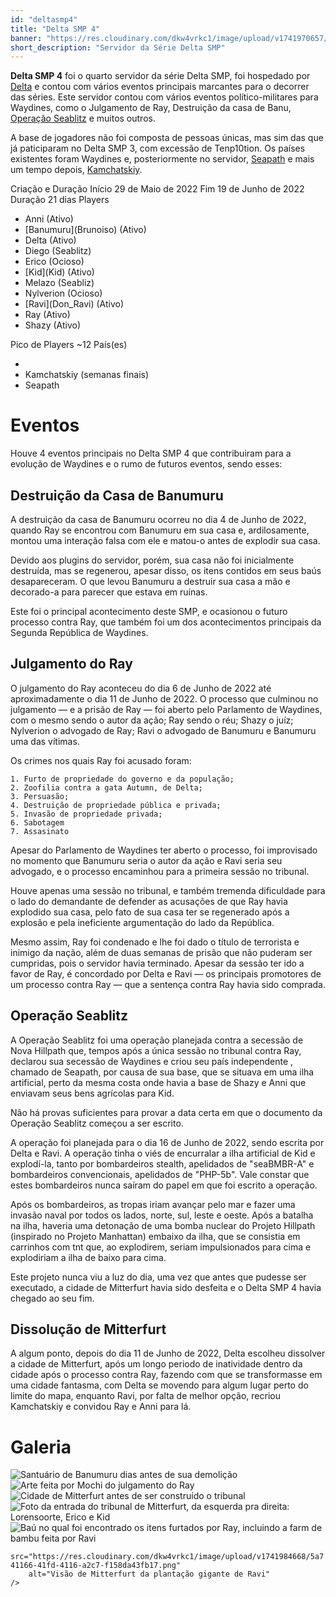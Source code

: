 ```yaml
---
id: "deltasmp4"
title: "Delta SMP 4"
banner: "https://res.cloudinary.com/dkw4vrkc1/image/upload/v1741970657/julgamentodoray2_t65rf5.png"
short_description: "Servidor da Série Delta SMP"
---
```


**Delta SMP 4** foi o quarto servidor da série Delta SMP, foi hospedado por [Delta](Cupertino_Kurt) 
e contou com vários eventos principais marcantes para o decorrer das séries. Este servidor contou 
com vários eventos político-militares para Waydines, como o Julgamento de Ray, Destruição da casa de
Banu, [Operação Seablitz](Operação_Seablitz) e muitos outros.

<Picture 
    image="https://res.cloudinary.com/dkw4vrkc1/image/upload/v1741971461/7ed8ae75de5e4895f5866ba4372503a8TYOMYivxsf5M3dTn-0_fbzfiy.png" 
    description="Primeira Página da Operação Seablitz"
/>

A base de jogadores não foi composta de pessoas únicas, mas sim das que já paticiparam no Delta SMP 
3, com excessão de Tenp10tion. Os países existentes foram Waydines e, posteriormente no servidor, 
[Seapath](Hillpath) e mais um tempo depois, [Kamchatskiy](Kamchatskiy).

<QuickFacts title="Delta SMP 4">
    <td colSpan="2">
        <Picture
            image="https://res.cloudinary.com/dkw4vrkc1/image/upload/v1741976009/sentry_gws6wu.svg"
            description="Logotipo do Delta SMP 4"
            height="7rem"
            centered={true}
        />
    </td>
    <tr>
        <td>Criação e Duração</td>
    </tr>
    <tr class="small">
        <td>Início</td>
        <td>29 de Maio de 2022</td>
    </tr>
    <tr class="small">
        <td>Fim</td>
        <td>19 de Junho de 2022</td>
    </tr>
    <tr class="small">
        <td>Duração</td>
        <td>21 dias</td>
    </tr>
    <tr>
        <td>Players</td>
        <td>
            <ul>
                <li>Anni (Ativo)</li>
                <li>[Banumuru](Brunoiso) (Ativo)</li>
                <li>Delta (Ativo)</li>
                <li>Diego (Seablitz)</li>
                <li>Erico (Ocioso)</li>
                <li>[Kid](Kid) (Ativo)</li>
                <li>Melazo (Seabliz)</li>
                <li>Nylverion (Ocioso)</li>
                <li>[Ravi](Don_Ravi) (Ativo)</li>
                <li>Ray (Ativo)</li>
                <li>Shazy (Ativo)</li>
            </ul>
        </td>
    </tr>
    <tr class="small">
        <td>Pico de Players</td>
        <td>~12</td>
    </tr>
    <tr>
        <td>País(es)</td>
        <td>
            <ul>
                <li>
                    <CountryCitation country="Waydines"/>
                </li>
                <li>
                    Kamchatskiy (semanas finais)
                </li>
                <li>
                    Seapath
                </li>
            </ul>
        </td>
    </tr>
</QuickFacts>

# Eventos
Houve 4 eventos principais no Delta SMP 4 que contribuiram para a evolução de Waydines e o rumo 
de futuros eventos, sendo esses:

## Destruição da Casa de Banumuru
A destruição da casa de Banumuru ocorreu no dia 4 de Junho de 2022, quando Ray se encontrou com 
Banumuru em sua casa e, ardilosamente, montou uma interação falsa com ele e matou-o antes de 
explodir sua casa.

Devido aos plugins do servidor, porém, sua casa não foi inicialmente destruída, mas se regenerou, 
apesar disso, os itens contidos em seus baús desapareceram. O que levou Banumuru a destruir sua casa
a mão e decorado-a para parecer que estava em ruínas.

Este foi o principal acontecimento deste SMP, e ocasionou o futuro processo contra Ray, que também 
foi um dos acontecimentos principais da Segunda República de Waydines.

## Julgamento do Ray
O julgamento do Ray aconteceu do dia 6 de Junho de 2022 até aproximadamente o dia 11 de Junho de 
2022. O processo que culminou no julgamento &mdash; e a prisão de Ray &mdash; foi aberto pelo 
Parlamento de Waydines, com o mesmo sendo o autor da ação; Ray sendo o réu; Shazy o juíz; Nylverion 
o advogado de Ray; Ravi o advogado de Banumuru e Banumuru uma das vítimas.

Os crimes nos quais Ray foi acusado foram:

```
1. Furto de propriedade do governo e da população; 
2. Zoofilia contra a gata Autumn, de Delta;
3. Persuasão;
4. Destruição de propriedade pública e privada;
5. Invasão de propriedade privada;
6. Sabotagem
7. Assasinato
```

Apesar do Parlamento de Waydines ter aberto o processo, foi improvisado no momento que Banumuru 
seria o autor da ação e Ravi seria seu advogado, e o processo encaminhou para a primeira sessão no 
tribunal.

<Picture 
    image="https://res.cloudinary.com/dkw4vrkc1/image/upload/v1741980562/Pietr%C3%A3o_-_Julgamento_do_Ray_pt.2_m_RcpQ-HOAY_-_1235x695_-_7m22s_grh9zj.png" 
    description="Primeira e Única Sessão no Tribunal de Waydines, no Momento do Julgamento."
/>

Houve apenas uma sessão no tribunal, e também tremenda dificuldade para o lado do demandante de 
defender as acusações de que Ray havia explodido sua casa, pelo fato de sua casa ter se regenerado 
após a explosão e pela ineficiente argumentação do lado da República.

Mesmo assim, Ray foi condenado e lhe foi dado o título de terrorista e inimigo da nação, além de 
duas semanas de prisão que não puderam ser cumpridas, pois o servidor havia terminado. Apesar da 
sessão ter ido a favor de Ray, é concordado por Delta e Ravi &mdash; os principais promotores de um 
processo contra Ray &mdash; que a sentença contra Ray havia sido comprada.

## Operação Seablitz
A Operação Seablitz foi uma operação planejada contra a secessão de Nova Hillpath que, tempos após a
única sessão no tribunal contra Ray, declarou sua secessão de Waydines e criou seu país independente
, chamado de Seapath, por causa de sua base, que se situava em uma ilha artificial, perto da mesma 
costa onde havia a base de Shazy e Anni que enviavam seus bens agrícolas para Kid.

Não há provas suficientes para provar a data certa em que o documento da Operação Seablitz começou a
ser escrito.

A operação foi planejada para o dia 16 de Junho de 2022, sendo escrita por Delta e Ravi. A operação 
tinha o viés de encurralar a ilha artificial de Kid e explodí-la, tanto por bombardeiros stealth, 
apelidados de "seaBMBR-A" e bombardeiros convencionais, apelidados de "PHP-5b". Vale constar que 
estes bombardeiros nunca saíram do papel em que foi escrito a operação.

Após os bombardeiros, as tropas iriam avançar pelo mar e fazer uma invasão naval por todos os lados,
norte, sul, leste e oeste. Após a batalha na ilha, haveria uma detonação de uma bomba nuclear do 
Projeto Hillpath (inspirado no Projeto Manhattan) embaixo da ilha, que se consistia em carrinhos com 
tnt que, ao explodirem, seriam impulsionados para cima e explodiriam a ilha de baixo para cima.

Este projeto nunca viu a luz do dia, uma vez que antes que pudesse ser executado, a cidade de 
Mitterfurt havia sido desfeita e o Delta SMP 4 havia chegado ao seu fim.

## Dissolução de Mitterfurt
A algum ponto, depois do dia 11 de Junho de 2022, Delta escolheu dissolver a cidade de Mitterfurt, 
após um longo periodo de inatividade dentro da cidade após o processo contra Ray, fazendo com que se
transformasse em uma cidade fantasma, com Delta se movendo para algum lugar perto do limite do mapa, 
enquanto Ravi, por falta de melhor opção, recriou Kamchatskiy e convidou Ray e Anni para
lá.

# Galeria
<div class="grid w-full">
    <img 
        src="https://res.cloudinary.com/dkw4vrkc1/image/upload/v1741984318/7e7a6c56-669e-4596-9aed-6af66fa112b6.png" 
        alt="Santuário de Banumuru dias antes de sua demolição"
    />
    <img 
        src="https://res.cloudinary.com/dkw4vrkc1/image/upload/v1741970657/julgamentodoray2_t65rf5.png" 
        alt="Arte feita por Mochi do julgamento do Ray"
    />
    <img 
        src="https://res.cloudinary.com/dkw4vrkc1/image/upload/v1741984455/983dcf90-a456-4483-929c-269fa481e60a.png" 
        alt="Cidade de Mitterfurt antes de ser construído o tribunal"
    />
    <img 
        src="https://res.cloudinary.com/dkw4vrkc1/image/upload/v1741984540/617dcbe3-c54a-49b4-999b-4e7c8f767eaa.png" 
        alt="Foto da entrada do tribunal de Mitterfurt, da esquerda pra direita: Lorensoorte, Erico e Kid"
    />
    <img 
        src="https://res.cloudinary.com/dkw4vrkc1/image/upload/v1741984588/50bc0d3b-f3f5-4beb-95c9-0a2cf3dfdbc2.png" 
        alt="Baú no qual foi encontrado os itens furtados por Ray, incluindo a farm de bambu feita por Ravi"
    />
    <img 

        src="https://res.cloudinary.com/dkw4vrkc1/image/upload/v1741984668/5a741166-41fd-4116-a2c7-f158da43fb17.png" 
        alt="Visão de Mitterfurt da plantação gigante de Ravi"
    />
</div>